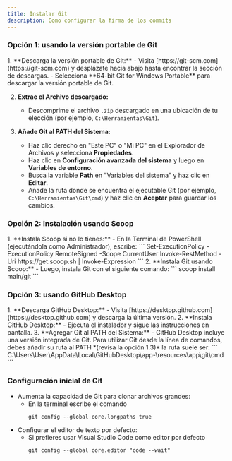 ```yaml
---
title: Instalar Git
description: Como configurar la firma de los commits
---
```


### Opción 1: usando la versión portable de Git

<Steps>
1. **Descarga la versión portable de Git:**
   - Visita [https://git-scm.com](https://git-scm.com) y desplázate hacia abajo hasta encontrar la sección de descargas.
   - Selecciona **64-bit Git for Windows Portable** para descargar la versión portable de Git.

2. **Extrae el Archivo descargado:**
   - Descomprime el archivo `.zip` descargado en una ubicación de tu elección (por ejemplo, `C:\Herramientas\Git`).

3. **Añade Git al PATH del Sistema:**
   - Haz clic derecho en "Este PC" o "Mi PC" en el Explorador de Archivos y selecciona **Propiedades**.
   - Haz clic en **Configuración avanzada del sistema** y luego en **Variables de entorno**.
   - Busca la variable **Path** en "Variables del sistema" y haz clic en **Editar**.
   - Añade la ruta donde se encuentra el ejecutable Git (por ejemplo, `C:\Herramientas\Git\cmd`) y haz clic en **Aceptar** para guardar los cambios.
</Steps>

### Opción 2: Instalación usando Scoop

<Steps>
1. **Instala Scoop si no lo tienes:**
   - En la Terminal de PowerShell (ejecutándola como Administrador), escribe:
     ```
     Set-ExecutionPolicy -ExecutionPolicy RemoteSigned -Scope CurrentUser
	 Invoke-RestMethod -Uri https://get.scoop.sh | Invoke-Expression
     ```
2. **Instala Git usando Scoop:**
   - Luego, instala Git con el siguiente comando:
     ```
     scoop install main/git
     ```
</Steps>

### Opción 3: usando GitHub Desktop

<Steps>
1. **Descarga GitHub Desktop:**
   - Visita [https://desktop.github.com](https://desktop.github.com) y descarga la última versión.
2. **Instala GitHub Desktop:**
   - Ejecuta el instalador y sigue las instrucciones en pantalla.
3. **Agregar Git al PATH del Sistema:**
   - GitHub Desktop incluye una versión integrada de Git. Para utilizar Git desde la línea de comandos, debes añadir su ruta al PATH *(revisa la opción 1.3)* la ruta suele ser:
	 ```
	 C:\Users\User\AppData\Local\GitHubDesktop\app-<versión>\resources\app\git\cmd
	 ```
</Steps>

### Configuración inicial de Git

- Aumenta la capacidad de Git para clonar archivos grandes:
  - En la terminal escribe el comando 
    ```
    git config --global core.longpaths true
    ```
- Configurar el editor de texto por defecto:
   - Si prefieres usar Visual Studio Code como editor por defecto 
     ```
     git config --global core.editor "code --wait"
     ```

<LinkCard
title="Clientes con soporte oficial"
description="Revisa los clientes compatibles con la nueva instalacion de git"
href="https://git-scm.com/download/gui/windows"/>
